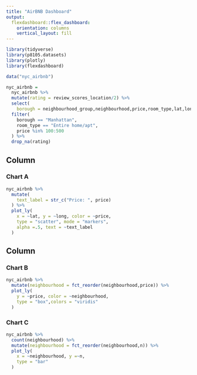 ```yaml
---
title: "AirBNB Dashboard"
output: 
  flexdashboard::flex_dashboard:
    orientation: columns
    vertical_layout: fill
---
```


```r
library(tidyverse)
library(p8105.datasets)
library(plotly)
library(flexdashboard)
```

```r
data("nyc_airbnb")

nyc_airbnb = 
  nyc_airbnb %>%
  mutate(rating = review_scores_location/2) %>%
  select(
    borough = neighbourhood_group,neighbourhood,price,room_type,lat,long,rating) %>%
  filter(
    borough == "Manhattan",
    room_type == "Entire home/apt",
    price %in% 100:500
  ) %>%
  drop_na(rating)
```

Column {data-width=650}
-----------------------------------------------------------------------

### Chart A

```r
nyc_airbnb %>%
  mutate(
    text_label = str_c("Price: ", price)
  ) %>%
  plot_ly(
    x = ~lat, y = ~long, color = ~price,
    type = "scatter", mode = "markers",
    alpha =.5, text = ~text_label
  )
```

Column {data-width=350}
-----------------------------------------------------------------------

### Chart B

```r
nyc_airbnb %>%
  mutate(neighbourhood = fct_reorder(neighbourhood,price)) %>%
  plot_ly(
    y = ~price, color = ~neighbourhood,
    type = "box",colors = "viridis"
  )
```

### Chart C

```r
nyc_airbnb %>%
  count(neighbourhood) %>%
  mutate(neighbourhood = fct_reorder(neighbourhood,n)) %>%
  plot_ly(
    x = ~neighbourhood, y =~n,
    type = "bar"
  )
```

